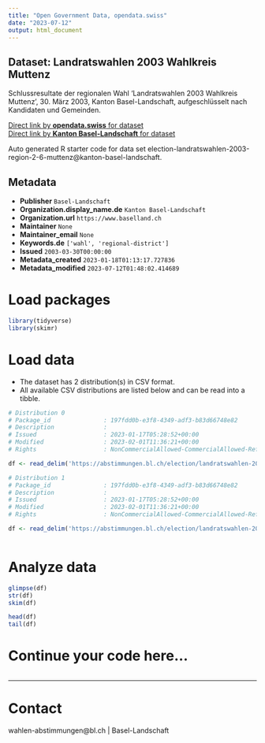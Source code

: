 ```yaml
---
title: "Open Government Data, opendata.swiss"
date: "2023-07-12"
output: html_document
---
```


## Dataset: Landratswahlen 2003 Wahlkreis Muttenz

Schlussresultate der regionalen Wahl 'Landratswahlen 2003 Wahlkreis Muttenz', 30. März 2003, Kanton Basel-Landschaft, aufgeschlüsselt nach Kandidaten und Gemeinden.

[Direct link by **opendata.swiss** for dataset](https://opendata.swiss/de/dataset/landratswahlen-2003-wahlkreis-muttenz)<br>
[Direct link by **Kanton Basel-Landschaft** for dataset](https://abstimmungen.bl.ch/election/landratswahlen-2003-region-2-6-muttenz/data)

Auto generated R starter code for data set election-landratswahlen-2003-region-2-6-muttenz@kanton-basel-landschaft.

## Metadata

- **Publisher** `Basel-Landschaft`
- **Organization.display_name.de** `Kanton Basel-Landschaft`
- **Organization.url** `https://www.baselland.ch`
- **Maintainer** `None`
- **Maintainer_email** `None`
- **Keywords.de** `['wahl', 'regional-district']`
- **Issued** `2003-03-30T00:00:00`
- **Metadata_created** `2023-01-18T01:13:17.727836`
- **Metadata_modified** `2023-07-12T01:48:02.414689`


# Load packages

```r

library(tidyverse)
library(skimr)

```

# Load data

-   The dataset has 2 distribution(s) in CSV format.
-   All available CSV distributions are listed below and can be read into a tibble.

```r

# Distribution 0
# Package_id               : 197fdd0b-e3f8-4349-adf3-b83d66748e82
# Description              : 
# Issued                   : 2023-01-17T05:28:52+00:00
# Modified                 : 2023-02-01T11:36:21+00:00
# Rights                   : NonCommercialAllowed-CommercialAllowed-ReferenceRequired

df <- read_delim('https://abstimmungen.bl.ch/election/landratswahlen-2003-region-2-6-muttenz/data-csv')

# Distribution 1
# Package_id               : 197fdd0b-e3f8-4349-adf3-b83d66748e82
# Description              : 
# Issued                   : 2023-01-17T05:28:52+00:00
# Modified                 : 2023-02-01T11:36:21+00:00
# Rights                   : NonCommercialAllowed-CommercialAllowed-ReferenceRequired

df <- read_delim('https://abstimmungen.bl.ch/election/landratswahlen-2003-region-2-6-muttenz/data-parties-csv')



```

# Analyze data

```r

glimpse(df)
str(df)
skim(df)

head(df)
tail(df)

```

# Continue your code here...

```r

```

------------------------------------------------------------------------

# Contact

wahlen-abstimmungen@bl.ch | Basel-Landschaft
